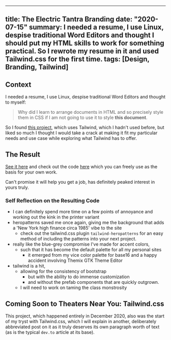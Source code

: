 
---
title: The Electric Tantra Branding
date: "2020-07-15"
summary: I needed a resume, I use Linux, despise traditional Word Editors and thought I should put my HTML skills to work for something practical. So I rewrote my resume in it and used Tailwind.css for the first time.
tags: [Design, Branding, Tailwind]
---


## Context
I needed a resume, I use Linux, despise traditional Word Editors and thought to myself:

> Why did I learn to arrange documents in HTML and so precisely style them in CSS if I am not going to use it to style **this document**.

So I found [this project](https://github.com/WebPraktikos/universal-resume), which uses Tailwind, which I hadn't used before, but liked so much I thought I would take a crack at making it fit my particular needs and use case while exploring what Tailwind has to offer.

## The Result
[See it here](https://thomashighbaugh.github.io/resume) and check out the code [here](https://github.com/Thomashighbaugh/resume) which you can freely use as the basis for your own work.

Can't promise it will help you get a job, has definitely peaked interest in yours truly.

### Self Reflection on the Resulting Code
- I can definitely spend more time on a few points of annoyance and working out the kink in the printer variant
- heropatterns saved me once again, giving me the background that adds a 'New York high finance circa 1985' vibe to the site
   - check out the tailwind.css plugin `tailwind-heropatterns` for an easy method of including the patterns into your next project.
- really like the blue-grey compromise I've made for accent colors,
   - such that it has become the default palette for all my personal sites
      - it emerged from my vice color palette for base16 and a happy accident involving Themix GTK Theme Editor
- tailwind is a hit,
   - allowing for the consistency of bootstrap
      - but with the ability to do immense customization
      - and without the prefab components that are quickly outgrown.
   - I will need to work on taming the class monstrosity


## Coming Soon to Theaters Near You: Tailwind.css
This project, which happened entirely in December 2020, also was the start of my tryst with Tailwind.css, which I will explain in another, deliberately abbreviated post on it as it truly deserves its own paragraph worth of text (as is the typical `dev.to` article at its base).
